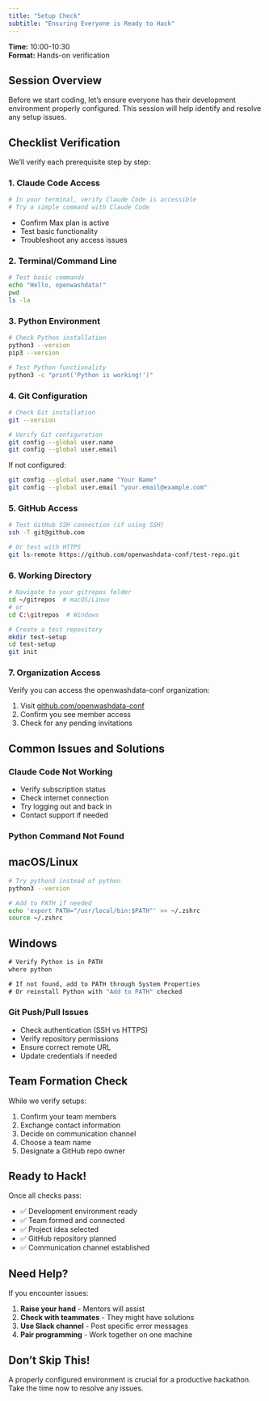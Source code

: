 ```yaml
---
title: "Setup Check"
subtitle: "Ensuring Everyone is Ready to Hack"
---
```


**Time:** 10:00-10:30  
**Format:** Hands-on verification

## Session Overview

Before we start coding, let's ensure everyone has their development environment properly configured. This session will help identify and resolve any setup issues.

## Checklist Verification

We'll verify each prerequisite step by step:

### 1. Claude Code Access

```bash
# In your terminal, verify Claude Code is accessible
# Try a simple command with Claude Code
```

- Confirm Max plan is active
- Test basic functionality
- Troubleshoot any access issues

### 2. Terminal/Command Line

```bash
# Test basic commands
echo "Hello, openwashdata!"
pwd
ls -la
```

### 3. Python Environment

```bash
# Check Python installation
python3 --version
pip3 --version

# Test Python functionality
python3 -c "print('Python is working!')"
```

### 4. Git Configuration

```bash
# Check Git installation
git --version

# Verify Git configuration
git config --global user.name
git config --global user.email
```

If not configured:
```bash
git config --global user.name "Your Name"
git config --global user.email "your.email@example.com"
```

### 5. GitHub Access

```bash
# Test GitHub SSH connection (if using SSH)
ssh -T git@github.com

# Or test with HTTPS
git ls-remote https://github.com/openwashdata-conf/test-repo.git
```

### 6. Working Directory

```bash
# Navigate to your gitrepos folder
cd ~/gitrepos  # macOS/Linux
# or
cd C:\gitrepos  # Windows

# Create a test repository
mkdir test-setup
cd test-setup
git init
```

### 7. Organization Access

Verify you can access the openwashdata-conf organization:

1. Visit [github.com/openwashdata-conf](https://github.com/openwashdata-conf)
2. Confirm you see member access
3. Check for any pending invitations

## Common Issues and Solutions

### Claude Code Not Working

- Verify subscription status
- Check internet connection
- Try logging out and back in
- Contact support if needed

### Python Command Not Found

::: {.panel-tabset}
## macOS/Linux
```bash
# Try python3 instead of python
python3 --version

# Add to PATH if needed
echo 'export PATH="/usr/local/bin:$PATH"' >> ~/.zshrc
source ~/.zshrc
```

## Windows
```cmd
# Verify Python is in PATH
where python

# If not found, add to PATH through System Properties
# Or reinstall Python with "Add to PATH" checked
```
:::

### Git Push/Pull Issues

- Check authentication (SSH vs HTTPS)
- Verify repository permissions
- Ensure correct remote URL
- Update credentials if needed

## Team Formation Check

While we verify setups:

1. Confirm your team members
2. Exchange contact information
3. Decide on communication channel
4. Choose a team name
5. Designate a GitHub repo owner

## Ready to Hack!

Once all checks pass:

- ✅ Development environment ready
- ✅ Team formed and connected
- ✅ Project idea selected
- ✅ GitHub repository planned
- ✅ Communication channel established

## Need Help?

If you encounter issues:

1. **Raise your hand** - Mentors will assist
2. **Check with teammates** - They might have solutions
3. **Use Slack channel** - Post specific error messages
4. **Pair programming** - Work together on one machine

::: {.callout-important}
## Don't Skip This!
A properly configured environment is crucial for a productive hackathon. Take the time now to resolve any issues.
:::